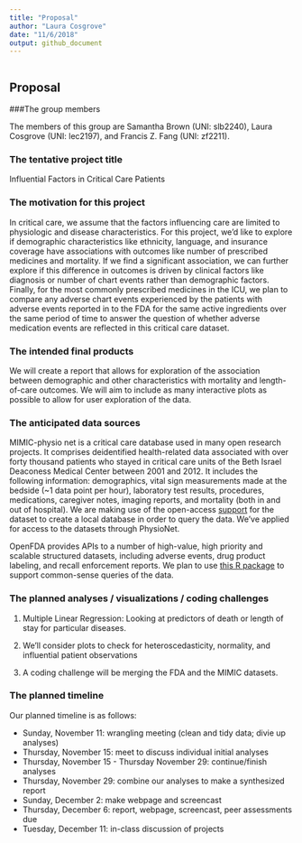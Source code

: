 ```yaml
---
title: "Proposal"
author: "Laura Cosgrove"
date: "11/6/2018"
output: github_document
---
```


```r
```

## Proposal

###The group members

The members of this group are Samantha Brown (UNI: slb2240), Laura Cosgrove (UNI: lec2197), and Francis Z. Fang (UNI: zf2211). 

### The tentative project title

Influential Factors in Critical Care Patients

### The motivation for this project

In critical care, we assume that the factors influencing care are limited to physiologic and disease characteristics. For this project, we’d like to explore if demographic characteristics like ethnicity, language, and insurance coverage have associations with outcomes like number of prescribed medicines and mortality. If we find a significant association, we can further explore if this difference in outcomes is driven by clinical factors like diagnosis or number of chart events rather than demographic factors. Finally, for the most commonly prescribed medicines in the ICU, we plan to compare any adverse chart events experienced by the patients with adverse events reported in to the FDA for the same active ingredients over the same period of time to answer the question of whether adverse medication events are reflected in this critical care dataset.

### The intended final products

We will create a report that allows for exploration of the association between demographic and other characteristics with mortality and length-of-care outcomes. We will aim to include as many interactive plots as possible to allow for user exploration of the data. 

### The anticipated data sources

MIMIC-physio net is a critical care database used in many open research projects. It comprises deidentified health-related data associated with over forty thousand patients who stayed in critical care units of the Beth Israel Deaconess Medical Center between 2001 and 2012. It includes the following information: demographics, vital sign measurements made at the bedside (~1 data point per hour), laboratory test results, procedures, medications, caregiver notes, imaging reports, and mortality (both in and out of hospital). We are making use of the open-access [support](https://github.com/MIT-LCP/mimic-code) for the dataset to create a local database in order to query the data. We’ve applied for access to the datasets through PhysioNet.

OpenFDA provides APIs to a number of high-value, high priority and scalable structured datasets, including adverse events, drug product labeling, and recall enforcement reports. We plan to use [this R package](https://github.com/rOpenHealth/openfda) to support common-sense queries of the data.

### The planned analyses / visualizations / coding challenges

1. Multiple Linear Regression: Looking at predictors of death or length of stay for particular diseases.

2. We'll consider plots to check for heteroscedasticity, normality, and influential patient observations

3. A coding challenge will be merging the FDA and the MIMIC datasets.

### The planned timeline

Our planned timeline is as follows:

*  Sunday, November 11: wrangling meeting (clean and tidy data; divie up analyses)
*  Thursday, November 15: meet to discuss individual initial analyses
*  Thursday, November 15 - Thursday November 29: continue/finish analyses
*  Thursday, November 29: combine our analyses to make a synthesized report
*  Sunday, December 2: make webpage and screencast
*  Thursday, December 6: report, webpage, screencast, peer assessments due
*  Tuesday, December 11: in-class discussion of projects
